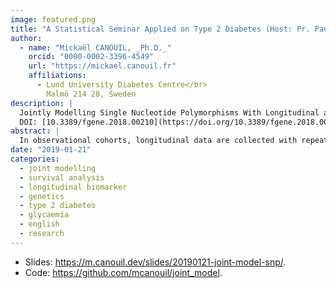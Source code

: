 ```yaml
---
image: featured.png
title: "A Statistical Seminar Applied on Type 2 Diabetes (Host: Pr. Paul Franks)"
author:
  - name: "Mickaël CANOUIL, _Ph.D._"
    orcid: "0000-0002-3396-4549"
    url: "https://mickael.canouil.fr"
    affiliations:
      - Lund University Diabetes Centre</br>
        Malmö 214 28, Sweden
description: | 
  Jointly Modelling Single Nucleotide Polymorphisms With Longitudinal and Time-to-Event Trait: An Application to Type 2 Diabetes and Fasting Plasma Glucose.
  DOI: [10.3389/fgene.2018.00210](https://doi.org/10.3389/fgene.2018.00210).
abstract: |
  In observational cohorts, longitudinal data are collected with repeated measurements at predetermined time points for many biomarkers, along with other variables measured at baseline. In these cohorts, time until a certain event of interest occurs is reported and very often, a relationship will be observed between some biomarker repeatedly measured over time and that event. Joint models were designed to efficiently estimate statistical parameters describing this relationship by combining a mixed model for the longitudinal biomarker trajectory and a survival model for the time until occurrence of the event, using a set of random effects to account for the relationship between the two types of data. In this paper, we discuss the implementation of joint models in genetic association studies. First, we check model consistency based on different simulation scenarios, by varying sample sizes, minor allele frequencies and number of repeated measurements. Second, using genotypes assayed with the Metabochip DNA arrays (Illumina) from about 4,500 individuals recruited in the French cohort D.E.S.I.R. (Data from an Epidemiological Study on the Insulin Resistance syndrome), we assess the feasibility of implementing the joint modelling approach in a real high-throughput genomic dataset. An alternative model approximating the joint model, called the Two-Step approach (TS), is also presented. Although the joint model shows more precise and less biased estimators than its alternative counterpart, the TS approach results in much reduced computational times, and could thus be used for testing millions of SNPs at the genome-wide scale.
date: "2019-01-21"
categories:
  - joint modelling
  - survival analysis
  - longitudinal biomarker
  - genetics
  - type 2 diabetes
  - glycaemia
  - english
  - research
---
```


- Slides: <https://m.canouil.dev/slides/20190121-joint-model-snp/>.
- Code: <https://github.com/mcanouil/joint_model>.
